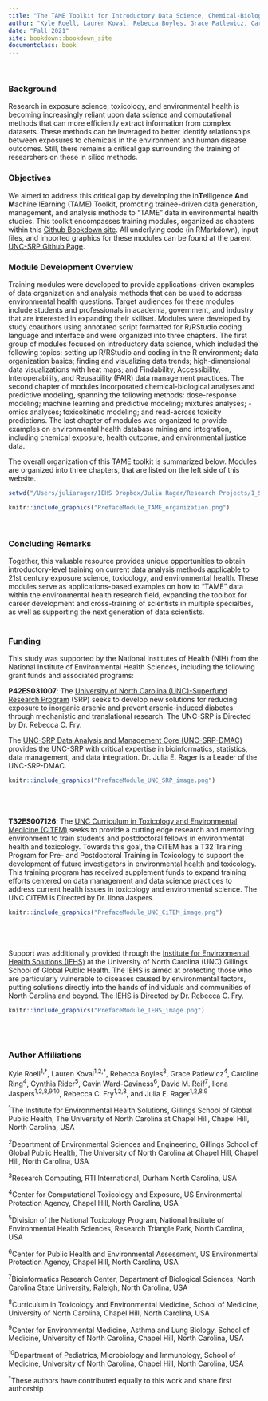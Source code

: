 ```yaml
--- 
title: "The TAME Toolkit for Introductory Data Science, Chemical-Biological Analyses, Predictive Modeling, and Database Mining for Environmental Health Research"
author: "Kyle Roell, Lauren Koval, Rebecca Boyles, Grace Patlewicz, Caroline Ring, Cynthia Rider, Cavin Ward-Caviness, David M. Reif, Ilona Jaspers, Rebecca C. Fry, and Julia E. Rager"
date: "Fall 2021"
site: bookdown::bookdown_site
documentclass: book
---
```


<br>

### Background
Research in exposure science, toxicology, and environmental health is becoming increasingly reliant upon data science and computational methods that can more efficiently extract information from complex datasets. These methods can be leveraged to better identify relationships between exposures to chemicals in the environment and human disease outcomes. Still, there remains a critical gap surrounding the training of researchers on these in silico methods. 

### Objectives
We aimed to address this critical gap by developing the in**T**elligence **A**nd **M**achine l**E**arning (TAME) Toolkit, promoting trainee-driven data generation, management, and analysis methods to “TAME” data in environmental health studies. This toolkit encompasses training modules, organized as chapters within this [Github Bookdown site](https://uncsrp.github.io/Data-Analysis-Training-Modules/). All underlying code (in RMarkdown), input files, and imported graphics for these modules can be found at the parent [UNC-SRP Github Page](https://github.com/UNCSRP).

### Module Development Overview
Training modules were developed to provide applications-driven examples of data organization and analysis methods that can be used to address environmental health questions. Target audiences for these modules include students and professionals in academia, government, and industry that are interested in expanding their skillset. Modules were developed by study coauthors using annotated script formatted for R/RStudio coding language and interface and were organized into three chapters. The first group of modules focused on introductory data science, which included the following topics: setting up R/RStudio and coding in the R environment; data organization basics; finding and visualizing data trends; high-dimensional data visualizations with heat maps; and Findability, Accessibility, Interoperability, and Reusability (FAIR) data management practices. The second chapter of modules incorporated chemical-biological analyses and predictive modeling, spanning the following methods: dose-response modeling; machine learning and predictive modeling; mixtures analyses; -omics analyses; toxicokinetic modeling; and read-across toxicity predictions. The last chapter of modules was organized to provide examples on environmental health database mining and integration, including chemical exposure, health outcome, and environmental justice data.

The overall organization of this TAME toolkit is summarized below. Modules are organized into three chapters, that are listed on the left side of this website.
```r
setwd("/Users/juliarager/IEHS Dropbox/Julia Rager/Research Projects/1_SRP/4_DMAC/DMAC Training Modules/Training_Modules/0_Preface/Clean_Files")
```

```r
knitr::include_graphics("PrefaceModule_TAME_organization.png")
```

  


<br>

### Concluding Remarks
Together, this valuable resource provides unique opportunities to obtain introductory-level training on current data analysis methods applicable to 21st century exposure science, toxicology, and environmental health. These modules serve as applications-based examples on how to “TAME” data within the environmental health research field, expanding the toolbox for career development and cross-training of scientists in multiple specialties, as well as supporting the next generation of data scientists.
<br>
<br>

### Funding
This study was supported by the National Institutes of Health (NIH) from the National Institute of Environmental Health Sciences, including the following grant funds and associated programs:

**P42ES031007**: The [University of North Carolina (UNC)-Superfund Research Program](https://sph.unc.edu/superfund-pages/srp/) (SRP) seeks to develop new solutions for reducing exposure to inorganic arsenic and prevent arsenic-induced diabetes through mechanistic and translational research. The UNC-SRP is Directed by Dr. Rebecca C. Fry.

The [UNC-SRP Data Analysis and Management Core (UNC-SRP-DMAC)](https://sph.unc.edu/superfund-pages/dmac/) provides the UNC-SRP with critical expertise in bioinformatics, statistics, data management, and data integration. Dr. Julia E. Rager is a Leader of the UNC-SRP-DMAC.


```r
knitr::include_graphics("PrefaceModule_UNC_SRP_image.png")
```
<br>
<br>
<br>
**T32ES007126**: The [UNC Curriculum in Toxicology and Environmental Medicine (CiTEM)](https://www.med.unc.edu/toxicology/) seeks to provide a cutting edge research and mentoring environment to train students and postdoctoral fellows in environmental health and toxicology. Towards this goal, the CiTEM has a T32 Training Program for Pre- and Postdoctoral Training in Toxicology to support the development of future investigators in environmental health and toxicology. This training program has received supplement funds to expand training efforts centered on data management and data science practices to address current health issues in toxicology and environmental science. The UNC CiTEM is Directed by Dr. Ilona Jaspers.


```r
knitr::include_graphics("PrefaceModule_UNC_CiTEM_image.png")
```
<br>
<br>
<br>
Support was additionally provided through the [Institute for Environmental Health Solutions (IEHS)](https://sph.unc.edu/iehs/institute-for-environmental-health-solutions/) at the University of North Carolina (UNC) Gillings School of Global Public Health. The IEHS is aimed at protecting those who are particularly vulnerable to diseases caused by environmental factors, putting solutions directly into the hands of individuals and communities of North Carolina and beyond. The IEHS is Directed by Dr. Rebecca C. Fry.
  
  
```r
knitr::include_graphics("PrefaceModule_IEHS_image.png")
```
  
<br>
<br>
  
### Author Affiliations
Kyle Roell^1,†^, Lauren Koval^1,2,†^, Rebecca Boyles^3^, Grace Patlewicz^4^, Caroline Ring^4^, Cynthia Rider^5^, Cavin Ward-Caviness^6^, David M. Reif^7^, Ilona Jaspers^1,2,8,9,10^, Rebecca C. Fry^1,2,8^, and Julia E. Rager^1,2,8,9^


^1^The Institute for Environmental Health Solutions, Gillings School of Global Public Health, The University of North Carolina at Chapel Hill, Chapel Hill, North Carolina, USA

^2^Department of Environmental Sciences and Engineering, Gillings School of Global Public Health, The University of North Carolina at Chapel Hill, Chapel Hill, North Carolina, USA

^3^Research Computing, RTI International, Durham North Carolina, USA 

^4^Center for Computational Toxicology and Exposure, US Environmental Protection Agency, Chapel Hill, North Carolina, USA

^5^Division of the National Toxicology Program, National Institute of Environmental Health Sciences, Research Triangle Park, North Carolina, USA

^6^Center for Public Health and Environmental Assessment, US Environmental Protection Agency, Chapel Hill, North Carolina, USA

^7^Bioinformatics Research Center, Department of Biological Sciences, North Carolina State University, Raleigh, North Carolina, USA

^8^Curriculum in Toxicology and Environmental Medicine, School of Medicine, University of North Carolina, Chapel Hill, North Carolina, USA

^9^Center for Environmental Medicine, Asthma and Lung Biology, School of Medicine, University of North Carolina, Chapel Hill, North Carolina, USA

^10^Department of Pediatrics, Microbiology and Immunology, School of Medicine, University of North Carolina, Chapel Hill, North Carolina, USA

^†^These authors have contributed equally to this work and share first authorship
<br>
<br>
